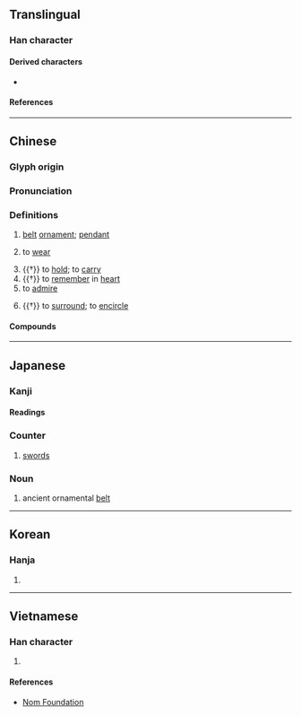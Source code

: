 {{also|珮}}
{{character info/new}}
==Translingual==

===Han character===
{{Han char|rn=9|rad=人|as=06|sn=8|four=27210|canj=OHNB|ids=⿰亻𫥞}}

====Derived characters====
* {{l|mul|[[𤦍]], [[𩃥]]}}

====References====
{{Han ref|kx=0100.040|dkj=00543|dj=0211.170|hdz=10150.070|uh=4F69}}

----

==Chinese==
{{zh-forms}}

===Glyph origin===
{{Han etym}}

===Pronunciation===
{{zh-pron
|m=pèi
|c=pui3
|h=pfs=phi
|mn=pōe/tw:phòe/tw:phoa̍h
|mn_note=phoa̍h - 披 is used in the Mainland
|mc=y
|oc=y
|cat=
}}

===Definitions===
{{zh-hanzi}}

# [[belt]] [[ornament]]; [[pendant]]
#: {{zh-x|玉佩|jade pendant}}
# to [[wear]]
#: {{zh-x|佩帶|to wear or carry (gun, sword, etc. at waist)}}
#: {{zh-x|佩戴|to wear (adornment on one's clothes)}}
# {{†}} to [[hold]]; to [[carry]]
# {{†}} to [[remember]] in [[heart]]
# to [[admire]]
#: {{zh-x|佩服|to admire}}
#: {{zh-x|欽佩|to admire; to respect; to esteem}}
# {{†}} to [[surround]]; to [[encircle]]

====Compounds====
{{zh-der|佩帶|佩戴|佩刀|佩服|佩掛|佩劍|佩蘭|佩件兒|佩印|佩弦|佩恩|佩文詩韻|佩文韻府|佩斯坦|佩玉|佩環|佩紫懷黃|佩脫拉克|佩蟬|佩西芬|佩觿|佩韋|佩韋佩弦|倒冠落佩|可佩|吳佩孚|大佩|布達佩斯|帶牛佩犢|帶金佩紫|感佩|懷黃佩紫|我黼子佩|戴雞佩豚|敬佩|欽佩|欽佩莫名|歐佩克|漢皋解佩|玉佩|玉佩瓊琚|環佩|紉佩|解佩|讚佩|銘佩|銜華佩實}}

----

==Japanese==

===Kanji===
{{ja-kanji|grade=|rs=人06}}

====Readings====
{{ja-readings
|on=はい
|kun=おびだま-, お-びる, は-く
}}

===Counter===
{{ja-pos|はい|counter}}

# [[sword]]s

===Noun===
{{ja-noun|はい}}

# ancient ornamental [[belt]]

----

==Korean==

===Hanja===
{{ko-hanja|hangeul=패|rv=pae|mr=p'ae}}

# {{defn|lang=ko|sort=人06}}

----

==Vietnamese==

===Han character===
{{vi-hantu|[[bội]]|rs=人06}}

# {{defn|lang=vi|sort=人06}}

====References====
* [http://nomfoundation.org/common/nom_details.php?codepoint=4f69&img=1 Nom Foundation]